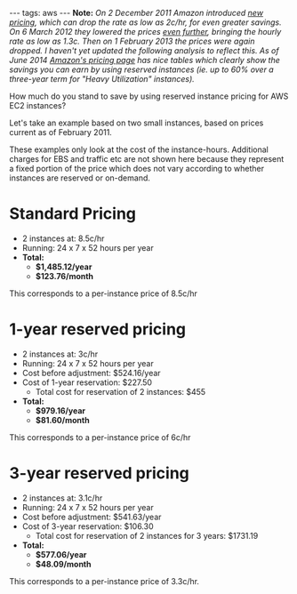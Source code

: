 ---
tags: aws
---
'''Note:''' ''On 2 December 2011 Amazon introduced [http://aws.amazon.com/ec2/reserved-instances/ new pricing], which can drop the rate as low as 2c/hr, for even greater savings. On 6 March 2012 they lowered the prices [http://aws.amazon.com/ec2/pricing/ even further], bringing the hourly rate as low as 1.3c. Then on 1 February 2013 the prices were again dropped. I haven't yet updated the following analysis to reflect this. As of June 2014 [http://aws.amazon.com/ec2/pricing/ Amazon's pricing page] has nice tables which clearly show the savings you can earn by using reserved instances (ie. up to 60% over a three-year term for "Heavy Utilization" instances).''

How much do you stand to save by using reserved instance pricing for AWS EC2 instances?

Let's take an example based on two small instances, based on prices current as of February 2011.

These examples only look at the cost of the instance-hours. Additional charges for EBS and traffic etc are not shown here because they represent a fixed portion of the price which does not vary according to whether instances are reserved or on-demand.

= Standard Pricing =

* 2 instances at: 8.5c/hr
* Running: 24 x 7 x 52 hours per year
* '''Total:'''
** '''$1,485.12/year'''
** '''$123.76/month'''

This corresponds to a per-instance price of 8.5c/hr

= 1-year reserved pricing =

* 2 instances at: 3c/hr
* Running: 24 x 7 x 52 hours per year
* Cost before adjustment: $524.16/year
* Cost of 1-year reservation: $227.50
** Total cost for reservation of 2 instances: $455
* '''Total:'''
** '''$979.16/year'''
** '''$81.60/month'''

This corresponds to a per-instance price of 6c/hr

= 3-year reserved pricing =

* 2 instances at: 3.1c/hr
* Running: 24 x 7 x 52 hours per year
* Cost before adjustment: $541.63/year
* Cost of 3-year reservation: $106.30
** Total cost for reservation of 2 instances for 3 years: $1731.19
* '''Total:'''
** '''$577.06/year'''
** '''$48.09/month'''

This corresponds to a per-instance price of 3.3c/hr.
